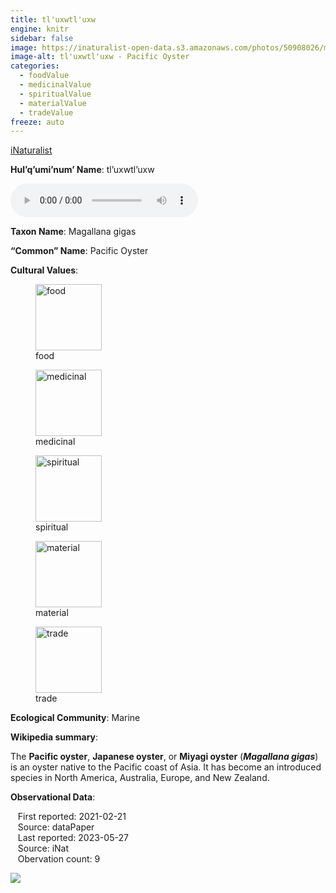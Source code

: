```yaml
---
title: tl'uxwtl'uxw
engine: knitr
sidebar: false
image: https://inaturalist-open-data.s3.amazonaws.com/photos/50908026/medium.jpg
image-alt: tl'uxwtl'uxw - Pacific Oyster
categories:
  - foodValue
  - medicinalValue
  - spiritualValue
  - materialValue
  - tradeValue
freeze: auto
---
```


<div role="img" class="imerss-photo" style="background-image: url(https://inaturalist-open-data.s3.amazonaws.com/photos/50908026/medium.jpg)" 
 alt="tl'uxwtl'uxw - Pacific Oyster">
 <a href="https://www.inaturalist.org/taxa/605992" target="_blank" class="taxonDisplay-iNat-extern">iNaturalist<span class="external-link"></span></a>
</div>

**Hul'q'umi'num' Name**: tl'uxwtl'uxw

<audio controls>
  <source src="../../NA" type="audio/mpeg">
</audio>

**Taxon Name**: Magallana gigas

**"Common" Name**: Pacific Oyster

**Cultural Values**:

:::{layout-nrow=1}
![food](/files/food.svg){width=106px}

![medicinal](/files/medicinal.svg){width=106px}

![spiritual](/files/spiritual.svg){width=106px}

![material](/files/material.svg){width=106px}

![trade](/files/trade.svg){width=106px}
:::

**Ecological Community**: Marine

**Wikipedia summary**:
<p class="mw-empty-elt"><p>The <b>Pacific oyster</b>, <b>Japanese oyster</b>, or <b>Miyagi oyster</b> (<i><b>Magallana gigas</b></i>)  is an oyster native to the Pacific coast of Asia. It has become an introduced species in North America, Australia, Europe, and New Zealand.

**Observational Data**:

|    First reported: 2021-02-21

|    Source: dataPaper

|    Last reported: 2023-05-27

|    Source: iNat

|    Obervation count: 9

![](community_dist.png)
